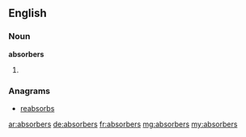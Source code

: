 ==English==

===Noun===
'''absorbers'''

# {{plural of|absorber}}

===Anagrams===
* [[reabsorbs#English|reabsorbs]]

[[ar:absorbers]]
[[de:absorbers]]
[[fr:absorbers]]
[[mg:absorbers]]
[[my:absorbers]]